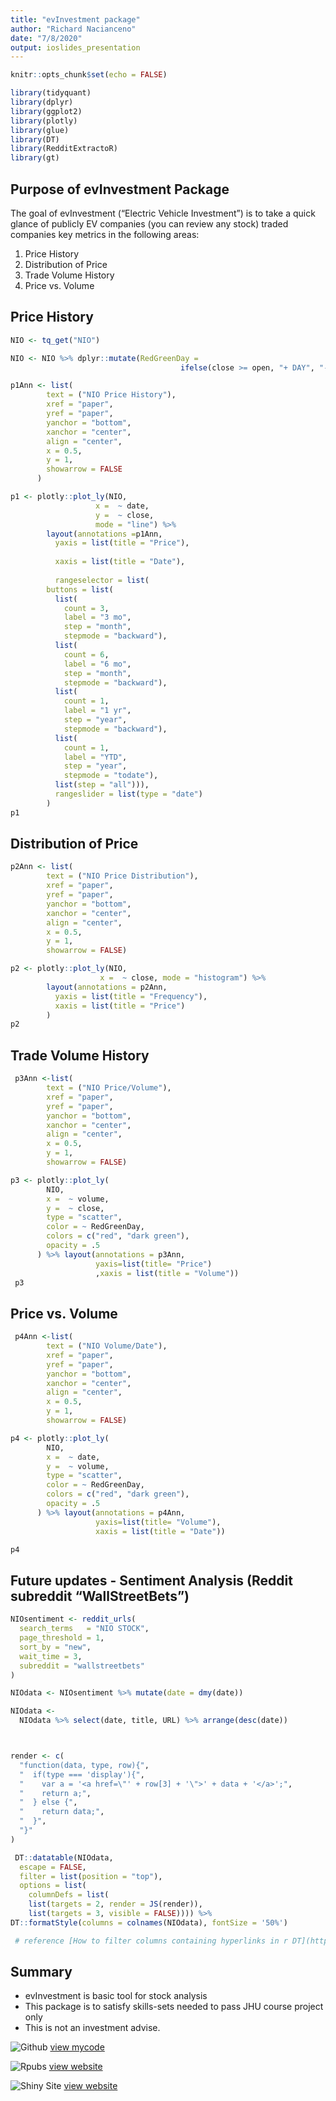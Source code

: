```yaml
---
title: "evInvestment package"
author: "Richard Nacianceno"
date: "7/8/2020"
output: ioslides_presentation
---
```


```r
knitr::opts_chunk$set(echo = FALSE)
```

```r
library(tidyquant)
library(dplyr)
library(ggplot2)
library(plotly)
library(glue)
library(DT)
library(RedditExtractoR)
library(gt)
```


## Purpose of evInvestment Package

The goal of evInvestment ("Electric Vehicle Investment") is to take a quick glance of publicly EV companies (you can review any stock) traded companies key metrics in the following areas:

1. Price History
2. Distribution of Price
3. Trade Volume History
4. Price vs. Volume

## Price History

```r
NIO <- tq_get("NIO")

NIO <- NIO %>% dplyr::mutate(RedGreenDay =
                                      ifelse(close >= open, "+ DAY", "- DAY"))

p1Ann <- list(
        text = ("NIO Price History"),
        xref = "paper",
        yref = "paper",
        yanchor = "bottom",
        xanchor = "center",
        align = "center",
        x = 0.5,
        y = 1,
        showarrow = FALSE
      )

p1 <- plotly::plot_ly(NIO,
                   x =  ~ date,
                   y =  ~ close,
                   mode = "line") %>%
        layout(annotations =p1Ann,
          yaxis = list(title = "Price"),
          
          xaxis = list(title = "Date"),
          
          rangeselector = list(
        buttons = list(
          list(
            count = 3,
            label = "3 mo",
            step = "month",
            stepmode = "backward"),
          list(
            count = 6,
            label = "6 mo",
            step = "month",
            stepmode = "backward"),
          list(
            count = 1,
            label = "1 yr",
            step = "year",
            stepmode = "backward"),
          list(
            count = 1,
            label = "YTD",
            step = "year",
            stepmode = "todate"),
          list(step = "all"))),
          rangeslider = list(type = "date")
        )
p1

```


## Distribution of Price

```r
p2Ann <- list(
        text = ("NIO Price Distribution"),
        xref = "paper",
        yref = "paper",
        yanchor = "bottom",
        xanchor = "center",
        align = "center",
        x = 0.5,
        y = 1,
        showarrow = FALSE)

p2 <- plotly::plot_ly(NIO,
                    x =  ~ close, mode = "histogram") %>%
        layout(annotations = p2Ann,
          yaxis = list(title = "Frequency"),
          xaxis = list(title = "Price")
        )
p2
```

## Trade Volume History

```r
 p3Ann <-list(
        text = ("NIO Price/Volume"),
        xref = "paper",
        yref = "paper",
        yanchor = "bottom",
        xanchor = "center",
        align = "center",
        x = 0.5,
        y = 1,
        showarrow = FALSE)

p3 <- plotly::plot_ly(
        NIO,
        x =  ~ volume,
        y =  ~ close,
        type = "scatter",
        color = ~ RedGreenDay,
        colors = c("red", "dark green"),
        opacity = .5
      ) %>% layout(annotations = p3Ann, 
                   yaxis=list(title= "Price")
                   ,xaxis = list(title = "Volume"))
 p3
```

## Price vs. Volume

```r
 p4Ann <-list(
        text = ("NIO Volume/Date"),
        xref = "paper",
        yref = "paper",
        yanchor = "bottom",
        xanchor = "center",
        align = "center",
        x = 0.5,
        y = 1,
        showarrow = FALSE)

p4 <- plotly::plot_ly(
        NIO,
        x =  ~ date,
        y =  ~ volume,
        type = "scatter",
        color = ~ RedGreenDay,
        colors = c("red", "dark green"),
        opacity = .5
      ) %>% layout(annotations = p4Ann, 
                   yaxis=list(title= "Volume"),
                   xaxis = list(title = "Date"))

p4
```

## Future updates - Sentiment Analysis (Reddit subreddit "WallStreetBets")

```r
NIOsentiment <- reddit_urls(
  search_terms   = "NIO STOCK",
  page_threshold = 1,
  sort_by = "new",
  wait_time = 3,
  subreddit = "wallstreetbets"
)

NIOdata <- NIOsentiment %>% mutate(date = dmy(date))

NIOdata <-
  NIOdata %>% select(date, title, URL) %>% arrange(desc(date))



render <- c(
  "function(data, type, row){",
  "  if(type === 'display'){",
  "    var a = '<a href=\"' + row[3] + '\">' + data + '</a>';",
  "    return a;",
  "  } else {",
  "    return data;",
  "  }",
  "}"
)

 DT::datatable(NIOdata,
  escape = FALSE,
  filter = list(position = "top"),
  options = list(
    columnDefs = list(
    list(targets = 2, render = JS(render)),
    list(targets = 3, visible = FALSE)))) %>%
DT::formatStyle(columns = colnames(NIOdata), fontSize = '50%')

 # reference [How to filter columns containing hyperlinks in r DT](https://stackoverflow.com/questions/45596315/how-to-filter-columns-containing-hyperlinks-in-r-dt)
```

## Summary

- evInvestment is basic tool for stock analysis
- This package is to satisfy skills-sets needed to pass JHU course project only
- This is not an investment advise.


![Github](./Octocat.png) [view mycode](https://github.com/ranalytica/EV_Players){target="_blank"} 

![Rpubs](./rpubs.png) [view website](https://rpubs.com/Ranalytica/evInvestment){target="_blank"} 

![Shiny Site](./shiny.png) [view website](https://ranalytica.shinyapps.io/evInvestment/){target="_blank"} 
